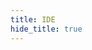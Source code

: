 ```yaml
---
title: IDE
hide_title: true
---
```



<FeatureIcon src={ide} alt="IDE" title="IDE" />
<LinkList
  srcList={[
    {
      title: "Visual Studio Code",
      link: "/docs/ide/visual-studio-code",
      src: visualStudioCode,
      alt: "Visual Studio Code",
    },
  ]}
/>
